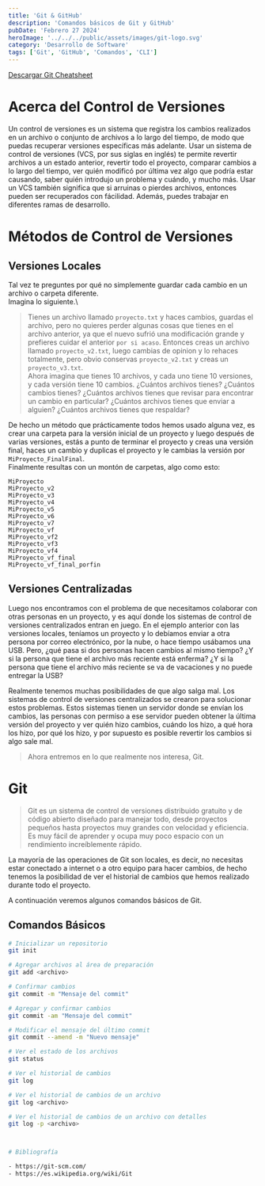 ```yaml
---
title: 'Git & GitHub'
description: 'Comandos básicos de Git y GitHub'
pubDate: 'Febrero 27 2024'
heroImage: '../../../public/assets/images/git-logo.svg'
category: 'Desarrollo de Software'
tags: ['Git', 'GitHub', 'Comandos', 'CLI']
---
```


[Descargar Git Cheatsheet](https://education.github.com/git-cheat-sheet-education.pdf)

# Acerca del Control de Versiones

Un control de versiones es un sistema que registra los cambios realizados en un archivo o conjunto de archivos a lo
largo del tiempo, de modo que puedas recuperar versiones específicas más adelante. Usar un sistema de control de
versiones (VCS, por sus siglas en inglés) te permite revertir archivos a un estado anterior, revertir todo el
proyecto, comparar cambios a lo largo del tiempo, ver quién modificó por última vez algo que podría estar causando,
saber quién introdujo un problema y cuándo, y mucho más. Usar un VCS también significa que si arruinas o pierdes
archivos, entonces pueden ser recuperados con fácilidad. Además, puedes trabajar en diferentes ramas de desarrollo.

# Métodos de Control de Versiones

## Versiones Locales

Tal vez te preguntes por qué no simplemente guardar cada cambio en un archivo o carpeta diferente.\
Imagina lo siguiente.\

> Tienes un archivo llamado `proyecto.txt` y haces cambios, guardas el archivo, pero no quieres perder algunas cosas
> que tienes en el archivo anterior, ya que el nuevo sufrió una modificación grande y prefieres cuidar el anterior
> `por si acaso`.
> Entonces creas un archivo llamado `proyecto_v2.txt`, luego cambias de opinion y lo rehaces totalmente, pero obvio
> conservas `proyecto_v2.txt` y creas un `proyecto_v3.txt`.\
> Ahora imagina que tienes 10 archivos, y cada uno tiene 10 versiones, y cada versión tiene 10 cambios. ¿Cuántos
> archivos tienes? ¿Cuántos cambios tienes? ¿Cuántos archivos tienes que revisar para encontrar un cambio en
> particular? ¿Cuántos archivos tienes que enviar a alguien? ¿Cuántos archivos tienes que respaldar?

De hecho un método que prácticamente todos hemos usado alguna vez, es crear una carpeta para la versión inicial de
un proyecto y luego después de varias versiones, estás a punto de terminar el proyecto y creas una versión final,
haces un cambio y duplicas el proyecto y le cambias la versión por `MiProyecto_FinalFinal`.\
Finalmente resultas con un montón de carpetas, algo como esto:

```
MiProyecto
MiProyecto_v2
MiProyecto_v3
MiProyecto_v4
MiProyecto_v5
MiProyecto_v6
MiProyecto_v7
MiProyecto_vf
MiProyecto_vf2
MiProyecto_vf3
MiProyecto_vf4
MiProyecto_vf_final
MiProyecto_vf_final_porfin
```

## Versiones Centralizadas

Luego nos encontramos con el problema de que necesitamos colaborar con otras personas en un proyecto, y es aquí
donde los sistemas de control de versiones centralizados entran en juego. En el ejemplo anterior con las versiones
locales, teníamos un proyecto y lo debíamos enviar a otra persona por correo electrónico, por la nube, o hace
tiempo usábamos una USB. Pero, ¿qué pasa si dos personas hacen cambios al mismo tiempo? ¿Y si la persona que tiene el
archivo más reciente está enferma? ¿Y si la persona que tiene el archivo más reciente se va de vacaciones y no
puede entregar la USB?

Realmente tenemos muchas posibilidades de que algo salga mal. Los sistemas de control de versiones centralizados se
crearon para solucionar estos problemas. Estos sistemas tienen un servidor donde se envían los cambios, las
personas con permiso a ese servidor pueden obtener la última versión del proyecto y ver quién hizo cambios, cuándo
los hizo, a qué hora los hizo, por qué los hizo, y por supuesto es posible revertir los cambios si algo sale mal.

> Ahora entremos en lo que realmente nos interesa, Git.

# Git

> Git es un sistema de control de versiones distribuido gratuito y de código abierto diseñado para manejar todo,
> desde proyectos pequeños hasta proyectos muy grandes con velocidad y eficiencia. Es muy fácil de aprender y ocupa
> muy poco espacio con un rendimiento increíblemente rápido.

La mayoría de las operaciones de Git son locales, es decir, no necesitas estar conectado a internet o a otro equipo
para hacer cambios, de hecho tenemos la posibilidad de ver el historial de cambios que hemos realizado durante todo
el proyecto.

A continuación veremos algunos comandos básicos de Git.

## Comandos Básicos

```bash
# Inicializar un repositorio
git init
```

```bash
# Agregar archivos al área de preparación
git add <archivo>
```

```bash
# Confirmar cambios
git commit -m "Mensaje del commit"
```

```bash
# Agregar y confirmar cambios
git commit -am "Mensaje del commit"
```

```bash
# Modificar el mensaje del último commit
git commit --amend -m "Nuevo mensaje"
```

```bash
# Ver el estado de los archivos
git status
```

```bash
# Ver el historial de cambios
git log
```

```bash
# Ver el historial de cambios de un archivo
git log <archivo>
```

```bash
# Ver el historial de cambios de un archivo con detalles
git log -p <archivo>
```

```bash


# Bibliografía

- https://git-scm.com/
- https://es.wikipedia.org/wiki/Git
```
